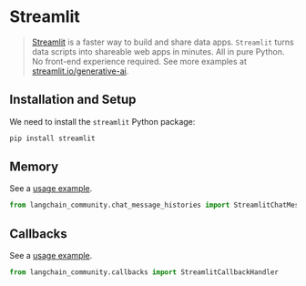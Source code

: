 # Streamlit

>[Streamlit](https://streamlit.io/) is a faster way to build and share data apps.
>`Streamlit` turns data scripts into shareable web apps in minutes. All in pure Python. No front-end experience required.
>See more examples at [streamlit.io/generative-ai](https://streamlit.io/generative-ai).

## Installation and Setup

We need to install the  `streamlit` Python package:

```bash
pip install streamlit
```


## Memory

See a [usage example](/oss/integrations/memory/streamlit_chat_message_history).

```python
from langchain_community.chat_message_histories import StreamlitChatMessageHistory
```

## Callbacks

See a [usage example](/oss/integrations/callbacks/streamlit).

```python
from langchain_community.callbacks import StreamlitCallbackHandler
```
